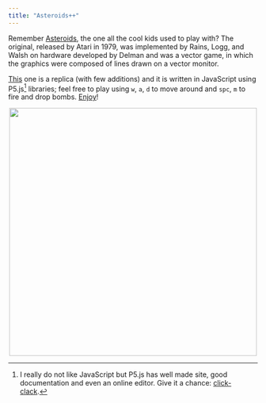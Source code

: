 ```yaml
---
title: "Asteroids++"
---
```





Remember [Asteroids](https://en.wikipedia.org/wiki/Asteroids_%28video_game%29), the one all the cool kids used to play with? The original, released by Atari in 1979, was implemented by Rains, Logg, and Walsh on hardware developed by Delman and was a vector game, in which the graphics were composed of lines drawn on a vector monitor.

[This](https://github.com/MatteoGiorgi/asteroids_plus_plus) one is a replica (with few additions) and it is written in JavaScript using P5.js[^1] libraries; feel free to play using `w`, `a`, `d` to move around and `spc`, `m` to fire and drop bombs. [Enjoy](https://matteogiorgi.github.io/asteroids_plus_plus/src)!

<p align="center">
  <img width="500" src="assets/play.gif"/>
</p>




[^1]: I really do not like JavaScript but P5.js has well made site, good documentation and even an online editor. Give it a chance: [click-clack](https://p5js.org/).

